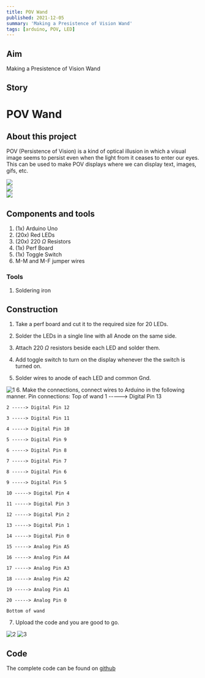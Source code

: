 ```yaml
---
title: POV Wand
published: 2021-12-05
summary: 'Making a Presistence of Vision Wand'
tags: [arduino, POV, LED]
---
```

## Aim
Making a Presistence of Vision Wand
<!--more-->
## Story
# POV Wand

## About this project

POV (Persistence of Vision) is a kind of optical illusion in which a visual image seems to persist even when the light from it ceases to enter our eyes. This can be used to make POV displays where we can display text, images, gifs, etc.

<div class="swiper swiper-demo">
  <div class="swiper__wrapper">
    <div class="swiper__slide"><img class="image image" src="{{site.baseurl}}/assets/images/blog/POV-Wand/o1.png"/></div>
    <div class="swiper__slide"><img class="image image" src="{{site.baseurl}}/assets/images/blog/POV-Wand/o2.png"/></div>
    <div class="swiper__slide"><img class="image image" src="{{site.baseurl}}/assets/images/blog/POV-Wand/o3.png"/></div>
  </div>
  <div class="swiper__button swiper__button--prev fas fa-chevron-left"></div>
  <div class="swiper__button swiper__button--next fas fa-chevron-right"></div>
</div>

<style>
.swiper-demo {
  height: auto;
}
</style>
<script>
{%- include scripts/lib/swiper.js -%}
var SOURCES = window.TEXT_VARIABLES.sources;
window.Lazyload.js(SOURCES.jquery, function() {
  $('.swiper-demo').swiper();
});
</script>


## Components and tools

1.  (1x) Arduino Uno
2.  (20x) Red LEDs
3.  (20x) 220 $\Omega$ Resistors
4.  (1x) Perf Board
5.  (1x) Toggle Switch
6.  M-M and M-F jumper wires

### Tools

1.  Soldering iron

## Construction

1.  Take a perf board and cut it to the required size for 20 LEDs.
    
2.  Solder the LEDs in a single line with all Anode on the same side.
    
3.  Attach 220 $\Omega$ resistors beside each LED and solder them.
    
4.  Add toggle switch to turn on the display whenever the the switch is turned on.
    
5.  Solder wires to anode of each LED and common Gnd.
    
<Image
  src='/static/images/blog/POV-Wand/1.png'
  alt='1'
  width='auto'
  height='auto'
/>
6.  Make the connections, connect wires to Arduino in the following manner.
    Pin connections:
    Top of wand
    1 -----> Digital Pin 13
    
    2 -----> Digital Pin 12
    
    3 -----> Digital Pin 11
    
    4 -----> Digital Pin 10
    
    5 -----> Digital Pin 9
    
    6 -----> Digital Pin 8
    
    7 -----> Digital Pin 7
    
    8 -----> Digital Pin 6
    
    9 -----> Digital Pin 5
    
    10 -----> Digital Pin 4
    
    11 -----> Digital Pin 3
    
    12 -----> Digital Pin 2
    
    13 -----> Digital Pin 1
    
    14 -----> Digital Pin 0
    
    15 -----> Analog Pin A5
    
    16 -----> Analog Pin A4
    
    17 -----> Analog Pin A3
    
    18 -----> Analog Pin A2
    
    19 -----> Analog Pin A1
    
    20 -----> Analog Pin 0
    
    Bottom of wand
    
7.  Upload the code and you are good to go.
    
<Image
  src='/static/images/blog/POV-Wand/2.png'
  alt='2'
  width='auto'
  height='auto'
/>
<Image
  src='/static/images/blog/POV-Wand/3.png'
  alt='3'
  width='auto'
  height='auto'
/>

## Code

The complete code can be found on [github]( https://github.com/jainbhavya832/POV_Wand)


<EmbedItem url='https://www.youtube.com/embed/aroFEp9cHeM' />